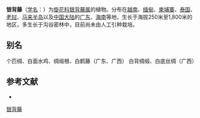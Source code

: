{{Speciesbox
| name = 银背藤
| status = 
| status_system = 
| image =
| genus = Argyreia
| species = obtusifolia
| authority = Lour.
}}

'''银背藤'''（[[学名|学名]]：{{lang|la|''Argyreia obtusifolia''}}）为[[旋花科|旋花科]][[银背藤属|银背藤属]]的植物。分布在[[越南|越南]]、[[缅甸|缅甸]]、[[柬埔寨|柬埔寨]]、[[泰国|泰国]]、[[老挝|老挝]]、[[马来半岛|马来半岛]]以及[[中国大陆|中国大陆]]的[[广东|广东]]、[[海南|海南]]等地，生长于海拔250米至1,800米的地区，多生长于沟谷密林中，目前尚未由人工引种栽培。

== 别名 ==
个匹绸、白面水鸡、绸缎根、白鹤藤（广东、广西） 白背绸缎、白底丝绸（广西）

== 参考文献 ==
<div class="references-small">
* {{cite web| url =http://www.bioinfo.cn/db05/KmzwSpecies.php?action=view&id=30709| title =银背藤| work =《中国高等植物数据库全库》| publisher =中国科学院微生物研究所| author =昆明植物研究所| accessdate =2009-02-26| deadurl =yes| archiveurl =https://web.archive.org/web/20160305063803/http://www.bioinfo.cn/db05/KmzwSpecies.php?action=view&id=30709| archivedate =2016-03-05}}
</div>
{{Taxonbar|from=Q15232853}}

[[Category:银背藤属|银背藤]]


{{植物小作品}}
